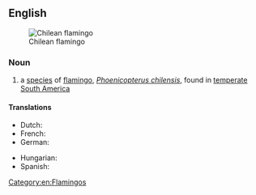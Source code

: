 ==English==
{{wikipedia}}
{{wikispecies|Phoenicopterus chilensis}}
[[File:Phoenicopterus chilensis LoroParqueTenerife chilean flamingo IMG 5181.JPG|thumb|upright|Chilean flamingo]]

===Noun===
{{en-noun}}

# a [[species]] of [[flamingo]], ''[[Phoenicopterus chilensis]]'', found in [[temperate]] [[South America]]

====Translations====
{{trans-top|a species of flamingo, Phoenicopterus chilensis}}
* Dutch: {{t|nl|Chiliflamingo|m}}
* French: {{t+|fr|flamant du Chili|m}}
* German: {{t|de|Chileflamingo|m}}
{{trans-mid}}
* Hungarian: {{t|hu|chilei flamingó}}
* Spanish: {{t|es|flamenco chileno|m}}
{{trans-bottom}}

[[Category:en:Flamingos]]